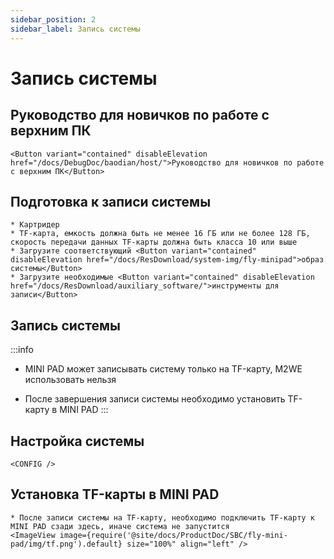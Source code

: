 ```yaml
---
sidebar_position: 2
sidebar_label: Запись системы
---
```









# Запись системы

## Руководство для новичков по работе с верхним ПК

    <Button variant="contained" disableElevation href="/docs/DebugDoc/baodian/host/">Руководство для новичков по работе с верхним ПК</Button>

## Подготовка к записи системы

    * Картридер
    * TF-карта, емкость должна быть не менее 16 ГБ или не более 128 ГБ, скорость передачи данных TF-карты должна быть класса 10 или выше
    * Загрузите соответствующий <Button variant="contained" disableElevation href="/docs/ResDownload/system-img/fly-minipad">образ системы</Button>
    * Загрузите необходимые <Button variant="contained" disableElevation href="/docs/ResDownload/auxiliary_software/">инструменты для записи</Button>

## Запись системы

:::info
* MINI PAD может записывать систему только на TF-карту, M2WE использовать нельзя
* После завершения записи системы необходимо установить TF-карту в MINI PAD
:::

    <TF />

## Настройка системы

    <CONFIG />

## Установка TF-карты в MINI PAD

    * После записи системы на TF-карту, необходимо подключить TF-карту к MINI PAD сзади здесь, иначе система не запустится
    <ImageView image={require('@site/docs/ProductDoc/SBC/fly-mini-pad/img/tf.png').default} size="100%" align="left" />  
